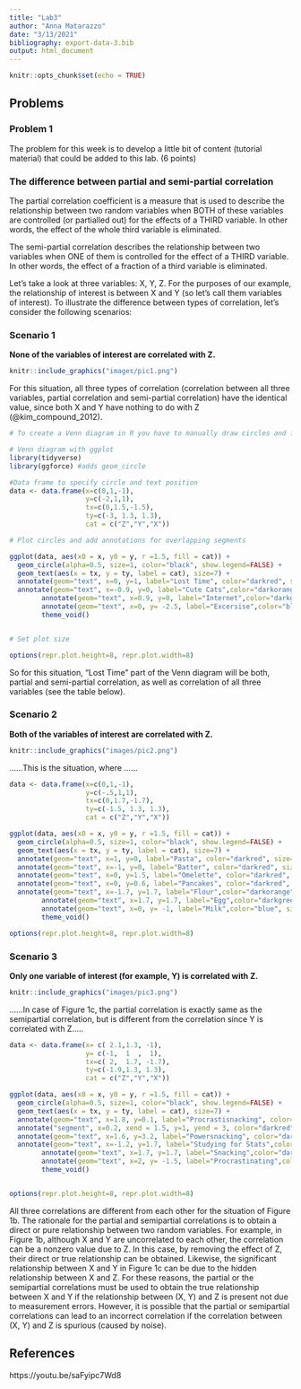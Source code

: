 ```yaml
---
title: "Lab3"
author: "Anna Matarazzo"
date: "3/13/2021"
bibliography: export-data-3.bib
output: html_document
---
```


```r
knitr::opts_chunk$set(echo = TRUE)
```



## Problems

### Problem 1

The problem for this week is to develop a little bit of content (tutorial material) that could be added to this lab. (6 points)



### The difference between partial and semi-partial correlation

The partial correlation coefficient is a measure that is used to describe the relationship between two random variables when BOTH of these variables are controlled (or partialled out) for the effects of a THIRD variable. In other words, the effect of the whole third variable is eliminated.

The semi-partial correlation describes the relationship between two variables when ONE of them is controlled for the effect of a THIRD variable. In other words, the effect of a fraction of a third variable is eliminated.

Let's take a look at three variables: X, Y, Z. For the purposes of our example, the relationship of interest is between X and Y (so let's call them variables of interest). To illustrate the difference between types of correlation, let's consider the following scenarios:

### Scenario 1

**None of the variables of interest are correlated with Z.**

```r
knitr::include_graphics("images/pic1.png")
```

For this situation, all three types of correlation  (correlation between all three variables, partial correlation and semi-partial correlation) have the identical value, since both X and Y have nothing to do with Z (@kim_compound_2012).

```r

# To create a Venn diagram in R you have to manually draw circles and fill them in

# Venn diagram with ggplot
library(tidyverse)
library(ggforce) #adds geom_circle

#Data frame to specify circle and text position
data <- data.frame(x=c(0,1,-1),
                   y=c(-2,1,1),
                   tx=c(0,1.5,-1.5),
                   ty=c(-3, 1.3, 1.3),
                   cat = c("Z","Y","X"))

# Plot circles and add annotations for overlapping segments

ggplot(data, aes(x0 = x, y0 = y, r =1.5, fill = cat)) +
  geom_circle(alpha=0.5, size=1, color="black", show.legend=FALSE) +
  geom_text(aes(x = tx, y = ty, label = cat), size=7) +
  annotate(geom="text", x=0, y=1, label="Lost Time", color="darkred", size=5) +
  annotate(geom="text", x=-0.9, y=0, label="Cute Cats",color="darkorange", size = 7) +
        annotate(geom="text", x=0.9, y=0, label="Internet",color="darkgreen", size = 7) +
        annotate(geom="text", x=0, y= -2.5, label="Excersise",color="blue", size = 7) +
        theme_void() 


# Set plot size

options(repr.plot.height=8, repr.plot.width=8)


```

So for this situation, "Lost Time" part of the Venn diagram will be both, partial and semi-partial correlation, as well as correlation of all three variables (see the table below).




### Scenario 2

**Both of the variables of interest are correlated with Z.**

```r
knitr::include_graphics("images/pic2.png")
```

   ......This is the situation, where ......
   
   
   
```r
data <- data.frame(x=c(0,1,-1),
                   y=c(-.5,1,1),
                   tx=c(0,1.7,-1.7),
                   ty=c(-1.5, 1.3, 1.3),
                   cat = c("Z","Y","X"))

ggplot(data, aes(x0 = x, y0 = y, r =1.5, fill = cat)) +
  geom_circle(alpha=0.5, size=1, color="black", show.legend=FALSE) +
  geom_text(aes(x = tx, y = ty, label = cat), size=7) +
  annotate(geom="text", x=1, y=0, label="Pasta", color="darkred", size=5) +
  annotate(geom="text", x=-1, y=0, label="Batter", color="darkred", size=5) +
  annotate(geom="text", x=0, y=1.5, label="Omelette", color="darkred", size=5) +
  annotate(geom="text", x=0, y=0.6, label="Pancakes", color="darkred", size=5) +
  annotate(geom="text", x=-1.7, y=1.7, label="Flour",color="darkorange", size = 7) +
        annotate(geom="text", x=1.7, y=1.7, label="Egg",color="darkgreen", size = 7) +
        annotate(geom="text", x=0, y= -1, label="Milk",color="blue", size = 7) +
        theme_void() 

options(repr.plot.height=8, repr.plot.width=8)


```







### Scenario 3

**Only one variable of interest (for example, Y) is correlated with Z.**

```r
knitr::include_graphics("images/pic3.png")
```

......In case of Figure 1c, the partial correlation is exactly same as the semipartial correlation, but is different from the correlation since Y is correlated with Z.....

```r
data <- data.frame(x= c( 2.1,1.3, -1),
                   y= c(-1,  1  ,  1),
                   tx=c( 2,  1.7, -1.7),
                   ty=c(-1.9,1.3, 1.3),
                   cat = c("Z","Y","X"))

ggplot(data, aes(x0 = x, y0 = y, r =1.5, fill = cat)) +
  geom_circle(alpha=0.5, size=1, color="black", show.legend=FALSE) +
  geom_text(aes(x = tx, y = ty, label = cat), size=7) +
  annotate(geom="text", x=1.8, y=0.1, label="Procrastisnacking", color="darkred", size=4) +
  annotate("segment", x=0.2, xend = 1.5, y=1, yend = 3, color="darkred", size=0.7) +
  annotate(geom="text", x=1.6, y=3.2, label="Powersnacking", color="darkred", size=4) +
  annotate(geom="text", x=-1.2, y=1.7, label="Studying for Stats",color="darkorange", size = 6) +
        annotate(geom="text", x=1.7, y=1.7, label="Snacking",color="darkgreen", size = 6) +
        annotate(geom="text", x=2, y= -1.5, label="Procrastinating",color="blue", size = 6) +
        theme_void()


options(repr.plot.height=8, repr.plot.width=8)


```











All three correlations are different from each other for the situation of Figure 1b. The rationale for the partial and semipartial correlations is to obtain a direct or pure relationship between two random variables. For example, in Figure 1b, although X and Y are uncorrelated to each other, the correlation can be a nonzero value due to Z. In this case, by removing the effect of Z, their direct or true relationship can be obtained. Likewise, the significant relationship between X and Y in Figure 1c can be due to the hidden relationship between X and Z. For these reasons, the partial or the semipartial correlations must be used to obtain the true relationship between X and Y if the relationship between (X, Y) and Z is present not due to measurement errors. However, it is possible that the partial or semipartial correlations can lead to an incorrect correlation if the correlation between (X, Y) and Z is spurious (caused by noise).


## References

https://youtu.be/saFyipc7Wd8








